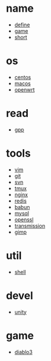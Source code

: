 = name =
* [[define]]
* [[game]]
* [[short]]

= os =
* [[centos]]
* [[macos]]
* [[openwrt]]

= read =
* [[gpp]]

= tools =
* [[vim]]
* [[git]]
* [[svn]]
* [[tmux]]
* [[nginx]]
* [[redis]]
* [[babun]]
* [[mysql]]
* [[openssl]]
* [[transmission]]
* [[gimp]]

= util =
* [[shell]]

= devel =
* [[unity]]

= game =
* [[diablo3]]
